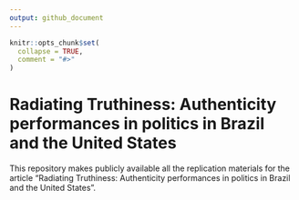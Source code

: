 ```yaml
---
output: github_document
---
```


<!-- README.md is generated from README.Rmd. Please edit that file -->

```r
knitr::opts_chunk$set(
  collapse = TRUE,
  comment = "#>"
)
```

# Radiating Truthiness: Authenticity performances in politics in Brazil and the United States

This repository makes publicly available all the replication materials for the article "Radiating Truthiness: Authenticity performances in politics in Brazil and the United States".
